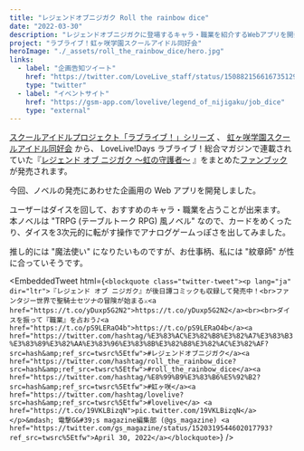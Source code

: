 ```yaml
---
title: "レジェンドオブニジガク Roll the rainbow dice"
date: "2022-03-30"
description: "レジェンドオブニジガクに登場するキャラ・職業を紹介するWebアプリを開発しました。"
project: "ラブライブ！虹ヶ咲学園スクールアイドル同好会"
heroImage: "./_assets/roll_the_rainbow_dice/hero.jpg"
links:
  - label: "企画告知ツイート"
    href: "https://twitter.com/LoveLive_staff/status/1508821566167351297?s=20&t=FI8q3-lR7xyf9YvSe72VBg"
    type: "twitter"
  - label: "イベントサイト"
    href: "https://gsm-app.com/lovelive/legend_of_nijigaku/job_dice"
    type: "external"
---
```



[スクールアイドルプロジェクト「ラブライブ！」シリーズ](https://lovelive-anime.jp/) 、 [虹ヶ咲学園スクールアイドル同好会](https://www.lovelive-anime.jp/nijigasaki/) から、
LoveLive!Days ラブライブ！総合マガジンで連載されていた『[レジェンド オブ ニジガク ～虹の守護者～](http://gs.dengeki.com/news/150261/) 』をまとめた[ファンブック](https://www.kadokawa.co.jp/product/322202000957/) が発売されます。

今回、ノベルの発売にあわせた企画用の Web アプリを開発しました。

ユーザーはダイスを回して、おすすめのキャラ・職業を占うことが出来ます。
本ノベルは "TRPG (テーブルトーク RPG) 風ノベル" なので、カードをめくったり、ダイスを3次元的に転がす操作でアナログゲームっぽさを出してみました。

推し的には "魔法使い" になりたいものですが、お仕事柄、私には "紋章師" が性に合っていそうです。

<EmbeddedTweet html={`<blockquote class="twitter-tweet"><p lang="ja" dir="ltr">『レジェンド オブ ニジガク』が後日譚コミックも収録して発売中！<br>ファンタジー世界で聖騎士セツナの冒険が始まる⚔<a href="https://t.co/yDuxp5G2N2">https://t.co/yDuxp5G2N2</a><br><br>ダイスを振って『職業』を占おう♪<a href="https://t.co/pS9LERaO4b">https://t.co/pS9LERaO4b</a><a href="https://twitter.com/hashtag/%E3%83%AC%E3%82%B8%E3%82%A7%E3%83%B3%E3%83%89%E3%82%AA%E3%83%96%E3%83%8B%E3%82%B8%E3%82%AC%E3%82%AF?src=hash&amp;ref_src=twsrc%5Etfw">#レジェンドオブニジガク</a><a href="https://twitter.com/hashtag/roll_the_rainbow_dice?src=hash&amp;ref_src=twsrc%5Etfw">#roll_the_rainbow_dice</a><a href="https://twitter.com/hashtag/%E8%99%B9%E3%83%B6%E5%92%B2?src=hash&amp;ref_src=twsrc%5Etfw">#虹ヶ咲</a><a href="https://twitter.com/hashtag/lovelive?src=hash&amp;ref_src=twsrc%5Etfw">#lovelive</a> <a href="https://t.co/19VKLBizqN">pic.twitter.com/19VKLBizqN</a></p>&mdash; 電撃G&#39;s magazine編集部 (@gs_magazine) <a href="https://twitter.com/gs_magazine/status/1520319544602017793?ref_src=twsrc%5Etfw">April 30, 2022</a></blockquote>`} />
